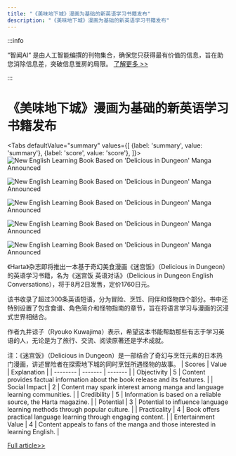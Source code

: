 ```yaml
---
title: "《美味地下城》漫画为基础的新英语学习书籍发布"
description: "《美味地下城》漫画为基础的新英语学习书籍发布"
---
```



:::info

“智闻AI“ 是由人工智能编撰的刊物集合，确保您只获得最有价值的信息，旨在助您消除信息差，突破信息茧房的局限。  [了解更多 >>](/)

:::

# 《美味地下城》漫画为基础的新英语学习书籍发布


<Tabs
	defaultValue="summary"
	values={[
	{label: 'summary', value: 'summary'},
	{label: 'score', value: 'score'},
]}>
<TabItem value="summary">
<img
  src="https://image.informedainews.com/2024/06/06/Re-gyY-1717676099-0.jpg"
  alt="New English Learning Book Based on 'Delicious in Dungeon' Manga Announced"
/>

<img
  src="https://image.informedainews.com/2024/06/06/Re-lSQ-1717676099-1.jpg"
  alt="New English Learning Book Based on 'Delicious in Dungeon' Manga Announced"
/>

<img
  src="https://image.informedainews.com/2024/06/06/Re-Ror-1717676099-2.jpg"
  alt="New English Learning Book Based on 'Delicious in Dungeon' Manga Announced"
/>

<img
  src="https://image.informedainews.com/2024/06/06/Re-quo-1717676099-3.jpg"
  alt="New English Learning Book Based on 'Delicious in Dungeon' Manga Announced"
/>

<img
  src="https://image.informedainews.com/2024/06/06/Re-WVk-1717676099-4.jpg"
  alt="New English Learning Book Based on 'Delicious in Dungeon' Manga Announced"
/>



《Harta》杂志即将推出一本基于奇幻美食漫画《迷宫饭》（Delicious in Dungeon）的英语学习书籍，名为《迷宫饭 英语对话》（Delicious in Dungeon English Conversations），将于8月2日发售，定价1760日元。

该书收录了超过300条英语短语，分为冒险、烹饪、同伴和怪物四个部分。书中还特别设置了包含食谱、角色简介和怪物指南的章节，旨在将语言学习与漫画的沉浸式世界相结合。

作者九井谅子（Ryouko Kuwajima）表示，希望这本书能帮助那些有志于学习英语的人，无论是为了旅行、交流、阅读原著还是学术成就。

注：《迷宫饭》（Delicious in Dungeon）是一部结合了奇幻与烹饪元素的日本热门漫画，讲述冒险者在探索地下城的同时烹饪所遇怪物的故事。
</TabItem>
<TabItem value="score">
	| Scores     | Value   | Explanation |
	| -------- | ------- | ------- |
	| Objectivity  | 5    | Content provides factual information about the book release and its features.    |
	| Social Impact | 2     | Content may spark interest among manga and language learning communities.    |
	| Credibility    | 5    | Information is based on a reliable source, the Harta magazine.    |
	| Potential    | 3    | Potential to influence language learning methods through popular culture.    |
	| Practicality    | 4    | Book offers practical language learning through engaging content.    |
	| Entertainment Value    | 4    | Content appeals to fans of the manga and those interested in learning English.    |
</TabItem>
</Tabs>

[Full article>>](https://www.gcores.com/articles/183012)
